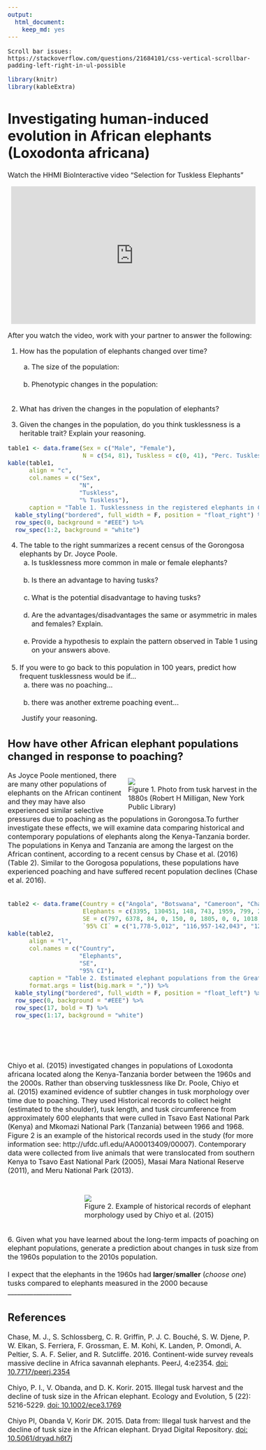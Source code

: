 ```yaml
---
output: 
  html_document: 
    keep_md: yes
---
```


```{eval=FALSE, echo = FALSE}
Scroll bar issues:
https://stackoverflow.com/questions/21684101/css-vertical-scrollbar-padding-left-right-in-ul-possible
```

<style type="text/css">
body, td {
   font-size: 16px;
}
</style>

```r
library(knitr)
library(kableExtra)
```

# Investigating human-induced evolution in African elephants (Loxodonta africana)

Watch the HHMI BioInteractive video "Selection for Tuskless Elephants"

<iframe width="560" height="315" style="display: block; margin-left: auto; margin-right: auto;" src="https://www.youtube.com/embed/IxJDUrDH9v4" frameborder="0" allow="accelerometer; autoplay; encrypted-media; gyroscope; picture-in-picture" allowfullscreen></iframe>

<p></p>
After you watch the video, work with your partner to answer the following:

 1. How has the population of elephants changed over time?
    a. The size of the population:<br><br>
    b. Phenotypic changes in the population:<br><br>
   
 2. What has driven the changes in the population of elephants?
 
 3. Given the changes in the population, do you think tusklessness is a heritable trait?  Explain your reasoning.
 
```r
table1 <- data.frame(Sex = c("Male", "Female"), 
                     N = c(54, 81), Tuskless = c(0, 41), "Perc. Tuskless" = c("0%", "51%"))
kable(table1,
      align = "c",
      col.names = c("Sex",
                    "N",
                    "Tuskless",
                    "% Tuskless"),
      caption = "Table 1. Tusklessness in the registered elephants in Gorongosa National park, Mozambique.") %>%
  kable_styling("bordered", full_width = F, position = "float_right") %>%
  row_spec(0, background = "#EEE") %>%
  row_spec(1:2, background = "white")
```
 
 4. The table to the right summarizes a recent census of the Gorongosa elephants by Dr. Joyce Poole.
    a. Is tusklessness more common in male or female elephants?<br><br>
    b. Is there an advantage to having tusks?<br><br>
    c. What is the potential disadvantage to having tusks?<br><br>
    d. Are the advantages/disadvantages the same or asymmetric in males and females? Explain.<br><br>
    e. Provide a hypothesis to explain the pattern observed in Table 1 using on your answers above.<br><br>
    
 5. If you were to go back to this population in 100 years, predict how frequent tusklessness would be if...
    a. there was no poaching...<br><br>
    b. there was another extreme poaching event...
    
 &emsp;&emsp;Justify your reasoning.
 
## How have other African elephant populations changed in response to poaching?

<div style="float: right; width: 300px; margin-left: 10px;">
<img src="Figure1.png"><br>
<span style="float: right">Figure 1. Photo from tusk harvest in the 1880s (Robert H Milligan, New York Public Library)</span>
</div>
As Joyce Poole mentioned, there are many other populations of elephants on the African continent and they may have also experienced similar selective pressures due to poaching as the populations in Gorongosa.To further investigate these effects, we will examine data comparing historical and contemporary populations of elephants along the Kenya-Tanzania border. The populations in Kenya and Tanzania are among the largest on the African continent, according to a recent census by Chase et al. (2016) (Table 2). Similar to the Gorogosa populations, these populations have experienced poaching and have suffered recent population declines (Chase et al. 2016).<br><br>
```r
table2 <- data.frame(Country = c("Angola", "Botswana", "Cameroon", "Chad", "DR Congo", "Ethiopia", "Kenya", "Malawi", "Mali", "Mozambique", "South Africa", "Tanzania", "Uganda", "W. Africa", "Zambia", "Zimbabwe", "TOTAL"), 
                     Elephants = c(3395, 130451, 148, 743, 1959, 799, 25959, 817, 253, 9605, 17433, 42871, 4864, 8911, 21759, 82304, 352271),
                     SE = c(797, 6378, 84, 0, 150, 0, 1805, 0, 0, 1018, 0, 3102, 1031, 1299, 2310, 4382, 9085),
                     `95% CI` = c("1,778-5,012", "116,957-142,043", "12-313", "", "1,773-2,254", "", "22,421-29,497", "", "", "7,610-11,600", "", "36,792-48,950", "2,843-6,885", "6,366-11,457", "17,232-26,286", "73,715-90,893", "334,464-370,078"))
kable(table2,
      align = "l",
      col.names = c("Country",
                    "Elephants",
                    "SE",
                    "95% CI"),
      caption = "Table 2. Estimated elephant populations from the Great Elephant Census (GEC)",
      format.args = list(big.mark = ",")) %>%
  kable_styling("bordered", full_width = F, position = "float_left") %>%
  row_spec(0, background = "#EEE") %>%
  row_spec(17, bold = T) %>%
  row_spec(1:17, background = "white")
```
<br><br><br><br>
Chiyo et al. (2015) investigated changes in populations of Loxodonta africana located along the Kenya-Tanzania border between the 1960s and the 2000s.    Rather than observing tusklessness like Dr. Poole, Chiyo et al. (2015) examined evidence of subtler changes in tusk morphology over time due to poaching.  They used Historical records to collect height (estimated to the shoulder), tusk length, and tusk circumference from approximately 600 elephants that were culled in Tsavo East National Park (Kenya) and Mkomazi National Park (Tanzania) between 1966 and 1968.  Figure 2 is an example of the historical records used in the study (for more information see: http://ufdc.ufl.edu/AA00013409/00007).  Contemporary data were collected from live animals that were translocated from southern Kenya to Tsavo East National Park (2005), Masai Mara National Reserve (2011), and Meru National Park (2013).<br><br>
<div style="float: right; width: 400px; margin-left: 10px; margin-top: 10px;">
<img src="Figure2.png"><br>
<span style="float: right">Figure 2. Example of historical records of elephant morphology used by Chiyo <emph>et al.</emph> (2015)</span>
</div>
<div style="clear:both;"></div><br>
 6. Given what you have learned about the long-term impacts of poaching on elephant populations, generate a prediction about changes in tusk size from the 1960s population to the 2010s population.<br><br>
 I expect that the elephants in the 1960s had **larger**/**smaller** (*choose one*) tusks compared to elephants measured in the 2000 because ____________________

## References

Chase, M. J., S. Schlossberg, C. R. Griffin, P. J. C. Bouché, S. W. Djene, P. W. Elkan, S. Ferriera, F. Grossman, E. M. Kohi, K. Landen, P. Omondi, A. Peltier, S. A. F. Selier, and R. Sutcliffe.  2016. Continent-wide survey reveals massive decline in Africa savannah elephants.  PeerJ, 4:e2354. [doi: 10.7717/peerj.2354](https://doi.org/10.7717/peerj.2354)

Chiyo, P. I., V. Obanda, and D. K. Korir. 2015. Illegal tusk harvest and the decline of tusk size in the African elephant.  Ecology and Evolution, 5 (22): 5216-5229. [doi: 10.1002/ece3.1769](https://doi.org/10.1002/ece3.1769)

Chiyo PI, Obanda V, Korir DK. 2015. Data from: Illegal tusk harvest and the decline of tusk size in the African elephant. Dryad Digital Repository. [doi: 10.5061/dryad.h6t7j](https://doi.org/10.5061/dryad.h6t7j)
